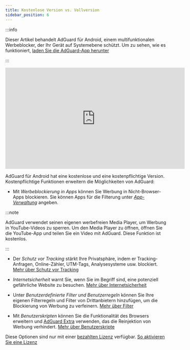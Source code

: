 ```yaml
---
title: Kostenlose Version vs. Vollversion
sidebar_position: 6
---
```


:::info

Dieser Artikel behandelt AdGuard für Android, einem multifunktionalen Werbeblocker, der Ihr Gerät auf Systemebene schützt. Um zu sehen, wie es funktioniert, [laden Sie die AdGuard-App herunter](https://agrd.io/download-kb-adblock)

:::

<iframe width="560" height="315" src="https://www.youtube-nocookie.com/embed/xNOeHpZgjFo" title="YouTube video player" frameborder="0" allow="accelerometer; autoplay; clipboard-write; encrypted-media; gyroscope; picture-in-picture" allowfullscreen></iframe>

AdGuard für Android hat eine kostenlose und eine kostenpflichtige Version. Kostenpflichtige Funktionen erweitern die Möglichkeiten von AdGuard:

- Mit _Werbeblockierung in Apps_ können Sie Werbung in Nicht-Browser-Apps blockieren. Sie können Apps für die Filterung unter [_App-Verwaltung_](/adguard-for-android/features/app-management) angeben.

:::note

AdGuard verwendet seinen eigenen werbefreien Media Player, um Werbung in YouTube-Videos zu sperren. Um den Media Player zu öffnen, öffnen Sie die YouTube-App und teilen Sie ein Video mit AdGuard. Diese Funktion ist kostenlos.

:::

- Der _Schutz vor Tracking_ stärkt Ihre Privatsphäre, indem er Tracking-Anfragen, Online-Zähler, UTM-Tags, Analysesysteme usw. blockiert. [Mehr über Schutz vor Tracking](/adguard-for-android/features/protection/tracking-protection)

- _Internetsicherheit_ warnt Sie, wenn Sie im Begriff sind, eine potenziell gefährliche Website zu besuchen. [Mehr über Internetsicherheit](/adguard-for-android/features/protection/browsing-security)

- Unter _Benutzerdefinierte Filter und Benutzerregeln_ können Sie Ihre eigenen Filterregeln und Filter von Drittanbietern hinzufügen, um die Blockierung von Werbung zu verfeinern. [Mehr über Filter](/adguard-for-android/features/settings#filters)

- Mit _Benutzerskripten_ können Sie die Funktionalität des Browsers erweitern und [AdGuard Extra](/adguard-for-android/features/settings#adguard-extra) verwenden, das die Reinjektion von Werbung verhindert. [Mehr über Benutzerskripte](/adguard-for-android/features/settings#userscripts)

Diese Optionen sind nur mit einer [bezahlten Lizenz](https://adguard.com/license.html) verfügbar. [So aktivieren Sie eine Lizenz](/general/license/activation/#activating-adguard-for-android)

